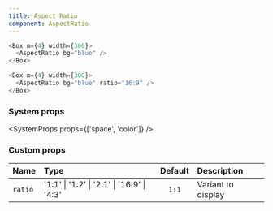 ```yaml
---
title: Aspect Ratio
component: AspectRatio
---
```


```js live=true
<Box m={4} width={300}>
  <AspectRatio bg="blue" />
</Box>
```

```js live=true
<Box m={4} width={300}>
  <AspectRatio bg="blue" ratio="16:9" />
</Box>
```

### System props

<SystemProps props={['space', 'color']} />

### Custom props

| Name    | Type                                       | Default | Description        |
| :------ | :----------------------------------------- | :-----: | :----------------- |
| `ratio` | '1:1' \| '1:2' \| '2:1' \| '16:9' \| '4:3' |  `1:1`  | Variant to display |

```

```
